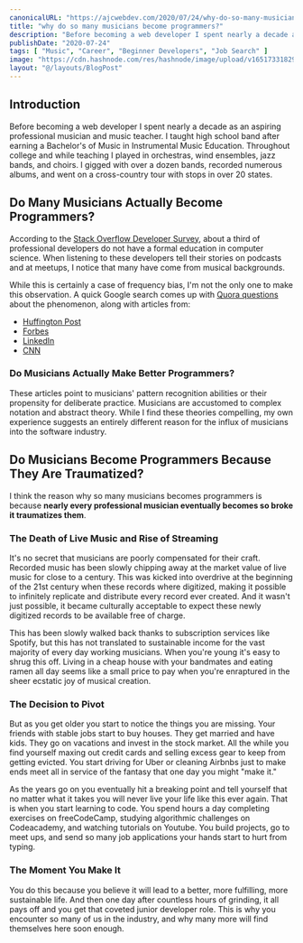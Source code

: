 ```yaml
---
canonicalURL: "https://ajcwebdev.com/2020/07/24/why-do-so-many-musicians-become-programmers/"
title: "why do so many musicians become programmers?"
description: "Before becoming a web developer I spent nearly a decade as an aspiring professional musician and music teacher."
publishDate: "2020-07-24"
tags: [ "Music", "Career", "Beginner Developers", "Job Search" ]
image: "https://cdn.hashnode.com/res/hashnode/image/upload/v1651733182992/g9_FTMfqD.png"
layout: "@/layouts/BlogPost"
---
```


## Introduction

Before becoming a web developer I spent nearly a decade as an aspiring professional musician and music teacher. I taught high school band after earning a Bachelor's of Music in Instrumental Music Education. Throughout college and while teaching I played in orchestras, wind ensembles, jazz bands, and choirs. I gigged with over a dozen bands, recorded numerous albums, and went on a cross-country tour with stops in over 20 states.

## Do Many Musicians Actually Become Programmers?

According to the [Stack Overflow Developer Survey](https://insights.stackoverflow.com/survey/2020#developer-profile-undergraduate-major), about a third of professional developers do not have a formal education in computer science. When listening to these developers tell their stories on podcasts and at meetups, I notice that many have come from musical backgrounds.

While this is certainly a case of frequency bias, I'm not the only one to make this observation. A quick Google search comes up with [Quora questions](https://www.quora.com/Why-is-it-that-so-many-programmers-are-also-musicians) about the phenomenon, along with articles from:
* [Huffington Post](https://www.huffpost.com/entry/composing-code-why-musici_b_10714288)
* [Forbes](https://www.forbes.com/sites/quora/2017/10/03/programmers-and-musicians-have-more-in-common-than-you-think/)
* [LinkedIn](https://www.linkedin.com/pulse/musicians-programmers-michael-drapkin/)
* [CNN](http://www.cnn.com/TECH/computing/9807/31/musicians.idg/)

### Do Musicians Actually Make Better Programmers?

These articles point to musicians' pattern recognition abilities or their propensity for deliberate practice. Musicians are accustomed to complex notation and abstract theory. While I find these theories compelling, my own experience suggests an entirely different reason for the influx of musicians into the software industry.

## Do Musicians Become Programmers Because They Are Traumatized?

I think the reason why so many musicians becomes programmers is because **nearly every professional musician eventually becomes so broke it traumatizes them**.

### The Death of Live Music and Rise of Streaming

It's no secret that musicians are poorly compensated for their craft. Recorded music has been slowly chipping away at the market value of live music for close to a century. This was kicked into overdrive at the beginning of the 21st century when these records where digitized, making it possible to infinitely replicate and distribute every record ever created. And it wasn't just possible, it became culturally acceptable to expect these newly digitized records to be available free of charge.

This has been slowly walked back thanks to subscription services like Spotify, but this has not translated to sustainable income for the vast majority of every day working musicians. When you're young it's easy to shrug this off. Living in a cheap house with your bandmates and eating ramen all day seems like a small price to pay when you're enraptured in the sheer ecstatic joy of musical creation.

### The Decision to Pivot

But as you get older you start to notice the things you are missing. Your friends with stable jobs start to buy houses. They get married and have kids. They go on vacations and invest in the stock market. All the while you find yourself maxing out credit cards and selling excess gear to keep from getting evicted. You start driving for Uber or cleaning Airbnbs just to make ends meet all in service of the fantasy that one day you might "make it."

As the years go on you eventually hit a breaking point and tell yourself that no matter what it takes you will never live your life like this ever again. That is when you start learning to code. You spend hours a day completing exercises on freeCodeCamp, studying algorithmic challenges on Codeacademy, and watching tutorials on Youtube. You build projects, go to meet ups, and send so many job applications your hands start to hurt from typing.

### The Moment You Make It

You do this because you believe it will lead to a better, more fulfilling, more sustainable life. And then one day after countless hours of grinding, it all pays off and you get that coveted junior developer role. This is why you encounter so many of us in the industry, and why many more will find themselves here soon enough.